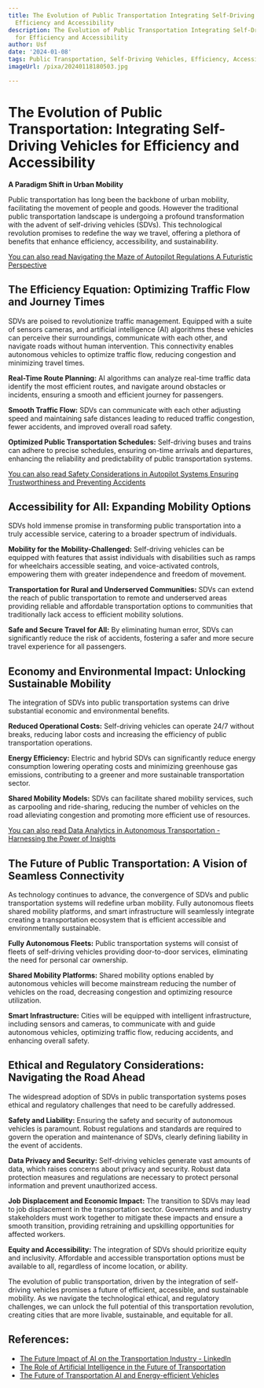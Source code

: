 ```yaml
---
title: The Evolution of Public Transportation Integrating Self-Driving Vehicles for
  Efficiency and Accessibility
description: The Evolution of Public Transportation Integrating Self-Driving Vehicles
  for Efficiency and Accessibility
author: Usf
date: '2024-01-08'
tags: Public Transportation, Self-Driving Vehicles, Efficiency, Accessibility
imageUrl: /pixa/20240118180503.jpg

---
```

# The Evolution of Public Transportation: Integrating Self-Driving Vehicles for Efficiency and  Accessibility

**A Paradigm Shift in Urban  Mobility**

Public  transportation has  long been the backbone  of urban mobility, facilitating  the movement  of people and  goods. However the traditional public transportation landscape is undergoing a profound transformation with the advent of self-driving vehicles (SDVs). This technological revolution promises to redefine the way we  travel, offering a plethora of benefits that enhance efficiency,  accessibility, and  sustainability.

[You can also read Navigating the Maze of Autopilot Regulations A Futuristic Perspective](Navigating%20the%20Maze%20of%20Autopilot%20Regulations%20A%20Futuristic%20Perspective)


## The  Efficiency Equation: Optimizing Traffic Flow and  Journey  Times

SDVs are poised to revolutionize traffic management. Equipped with a suite of sensors cameras, and artificial intelligence (AI) algorithms these vehicles can perceive  their surroundings, communicate with each other, and  navigate roads without human intervention. This  connectivity enables autonomous vehicles to optimize traffic flow,  reducing congestion and minimizing travel  times.

**Real-Time Route Planning:** AI algorithms can analyze real-time traffic data identify the most efficient routes, and navigate around obstacles or incidents,  ensuring a smooth and efficient journey for  passengers.

**Smooth Traffic Flow:** SDVs can communicate with each other  adjusting speed  and maintaining safe distances leading to reduced traffic congestion, fewer accidents, and improved overall  road safety.

**Optimized Public Transportation Schedules:** Self-driving buses and trains can adhere to precise schedules, ensuring on-time arrivals and departures,  enhancing the reliability and predictability of public transportation systems.

[You can also  read Safety Considerations in Autopilot Systems Ensuring Trustworthiness  and Preventing Accidents](Safety%20Considerations%20in%20Autopilot%20Systems%20Ensuring%20Trustworthiness%20and%20Preventing%20Accidents)


## Accessibility  for All: Expanding Mobility Options

SDVs hold immense promise in transforming public transportation into a truly accessible service, catering  to a broader spectrum of  individuals.

**Mobility for the Mobility-Challenged:** Self-driving vehicles can be equipped with features that assist individuals with disabilities such as ramps  for wheelchairs accessible seating, and voice-activated controls, empowering them with greater independence  and  freedom of movement.

**Transportation for Rural and Underserved  Communities:** SDVs can extend the reach of public transportation to remote and underserved areas providing reliable and affordable transportation options to communities that traditionally  lack  access to efficient mobility solutions.

**Safe and Secure Travel for  All:** By  eliminating human error, SDVs can significantly reduce the risk of accidents, fostering a safer and more  secure travel experience for all passengers.

## Economy and Environmental Impact: Unlocking Sustainable Mobility

The integration of  SDVs into  public transportation systems can drive  substantial economic and environmental benefits.

**Reduced Operational Costs:** Self-driving vehicles can operate 24/7 without breaks,  reducing labor costs and increasing the efficiency of  public transportation operations.

**Energy  Efficiency:** Electric and  hybrid SDVs can significantly reduce energy consumption lowering operating costs  and minimizing greenhouse gas emissions, contributing to a greener and  more sustainable transportation sector.

**Shared Mobility  Models:** SDVs can  facilitate shared mobility services, such as carpooling and ride-sharing, reducing the number of vehicles on the road  alleviating congestion and promoting more efficient use of resources.

[You can also read Data Analytics in Autonomous Transportation - Harnessing the Power of Insights](Data%20Analytics%20in%20Autonomous%20Transportation%20-%20Harnessing%20the%20Power%20of%20Insights)


## The Future of Public Transportation: A Vision of Seamless Connectivity

As technology continues to advance, the  convergence  of SDVs and public transportation systems will redefine urban mobility. Fully autonomous fleets shared mobility platforms, and smart infrastructure will seamlessly integrate creating a  transportation ecosystem that is efficient accessible and environmentally sustainable.

**Fully Autonomous Fleets:** Public transportation systems  will consist of fleets of self-driving vehicles providing door-to-door services, eliminating the need for personal car ownership.

**Shared Mobility Platforms:** Shared  mobility options enabled  by  autonomous vehicles  will become mainstream reducing the number of vehicles on the road, decreasing congestion and optimizing  resource utilization.

**Smart Infrastructure:** Cities will  be equipped with intelligent infrastructure, including sensors and cameras, to communicate with and guide  autonomous vehicles, optimizing traffic flow, reducing accidents, and enhancing overall safety.

## Ethical and Regulatory Considerations: Navigating the Road Ahead

The widespread adoption  of SDVs  in public transportation systems poses ethical and regulatory challenges that need to be carefully addressed.

**Safety and Liability:** Ensuring  the safety and security of autonomous vehicles is paramount. Robust regulations and standards are required to govern the operation and maintenance of SDVs, clearly defining liability in the event of accidents.

**Data Privacy and Security:** Self-driving vehicles generate vast amounts of data, which raises concerns about privacy and security. Robust data protection measures and regulations are necessary to protect personal  information and prevent unauthorized access.

**Job Displacement and Economic  Impact:** The transition to SDVs may lead to job displacement in the transportation  sector. Governments and industry  stakeholders must work  together  to  mitigate these impacts and ensure a smooth transition, providing retraining  and upskilling opportunities for affected  workers.

**Equity and Accessibility:** The  integration of SDVs  should prioritize equity and inclusivity. Affordable and accessible transportation options must be available to all, regardless of income  location, or ability.

The evolution  of public transportation, driven by the integration of self-driving vehicles promises a future of efficient, accessible, and sustainable  mobility.  As we navigate the technological ethical, and regulatory challenges, we can unlock the full potential of this transportation revolution, creating cities that are more livable, sustainable, and equitable for all.

## References:
- [The Future Impact of AI on the Transportation Industry - LinkedIn](https://www.linkedin.com/pulse/future-impact-ai-transportation-industry-advancements-nishant-singh)
- [The Role of Artificial Intelligence in the Future of Transportation](https://mospart.com/the-role-of-artificial-intelligence-in-the-future-of-transportation/)
- [The Future of Transportation AI and Energy-efficient Vehicles](https://energy5.com/the-future-of-transportation-ai-and-energy-efficient-vehicles)
